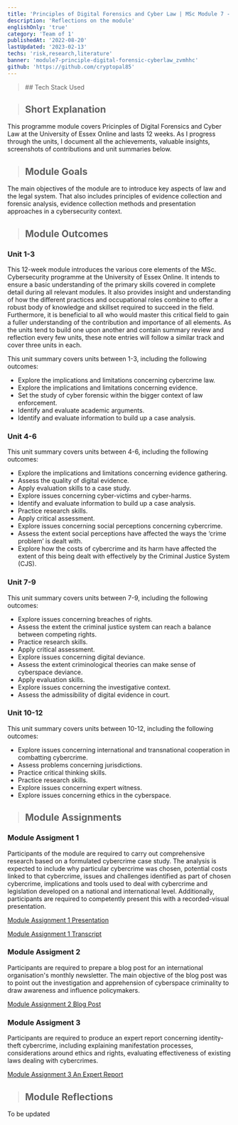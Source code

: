 ```yaml
---
title: 'Principles of Digital Forensics and Cyber Law | MSc Module 7 - August 2022'
description: 'Reflections on the module'
englishOnly: 'true'
category: 'Team of 1'
publishedAt: '2022-08-20'
lastUpdated: '2023-02-13'
techs: 'risk,research,literature'
banner: 'module7-principle-digital-forensic-cyberlaw_zvmhhc'
github: 'https://github.com/cryptopal85'
---
```


<blockquote className='with-icons'>
  ## Tech Stack Used
  <div class='not-prose mt-2'>
    <TechIcons techs={['risk', 'research', 'literature']} />
  </div>
</blockquote>

> ## Short Explanation

This programme module covers Pricinples of Digital Forensics and Cyber Law at the University of Essex Online and lasts 12 weeks. As I progress through the units, I document all the achievements, valuable insights, screenshots of contributions and unit summaries below.

> ## Module Goals

The main objectives of the module are to introduce key aspects of law and the legal system. That also includes principles of evidence collection and forensic analysis, evidence collection methods and presentation approaches in a cybersecurity context.

> ## Module Outcomes

### Unit 1-3

This 12-week module introduces the various core elements of the MSc. Cybersecurity programme at the University of Essex Online. It intends to ensure a basic understanding of the primary skills covered in complete detail during all relevant modules. It also provides insight and understanding of how the different practices and occupational roles combine to offer a robust body of knowledge and skillset required to succeed in the field. Furthermore, it is beneficial to all who would master this critical field to gain a fuller understanding of the contribution and importance of all elements. As the units tend to build one upon another and contain summary review and reflection every few units, these note entries will follow a similar track and cover three units in each.

This unit summary covers units between 1-3, including the following outcomes:

- Explore the implications and limitations concerning cybercrime law.
- Explore the implications and limitations concerning evidence.
- Set the study of cyber forensic within the bigger context of law enforcement.
- Identify and evaluate academic arguments.
- Identify and evaluate information to build up a case analysis.

### Unit 4-6

This unit summary covers units between 4-6, including the following outcomes:

- Explore the implications and limitations concerning evidence gathering.
- Assess the quality of digital evidence.
- Apply evaluation skills to a case study.
- Explore issues concerning cyber-victims and cyber-harms.
- Identify and evaluate information to build up a case analysis.
- Practice research skills.
- Apply critical assessment.
- Explore issues concerning social perceptions concerning cybercrime.
- Assess the extent social perceptions have affected the ways the ‘crime problem’ is dealt with.
- Explore how the costs of cybercrime and its harm have affected the extent of this being dealt with effectively by the Criminal Justice System (CJS).

### Unit 7-9

This unit summary covers units between 7-9, including the following outcomes:

- Explore issues concerning breaches of rights.
- Assess the extent the criminal justice system can reach a balance between competing rights.
- Practice research skills.
- Apply critical assessment.
- Explore issues concerning digital deviance.
- Assess the extent criminological theories can make sense of cyberspace deviance.
- Apply evaluation skills.
- Explore issues concerning the investigative context.
- Assess the admissibility of digital evidence in court.

### Unit 10-12

This unit summary covers units between 10-12, including the following outcomes:

- Explore issues concerning international and transnational cooperation in combatting cybercrime.
- Assess problems concerning jurisdictions.
- Practice critical thinking skills.
- Practice research skills.
- Explore issues concerning expert witness.
- Explore issues concerning ethics in the cyberspace.

> ## Module Assignments

### Module Assigment 1

Participants of the module are required to carry out comprehensive research based on a formulated cybercrime case study. The analysis is expected to include why particular cybercrime was chosen, potential costs linked to that cybercrime, issues and challenges identified as part of chosen cybercrime, implications and tools used to deal with cybercrime and legislation developed on a national and international level. Additionally, participants are required to competently present this with a recorded-visual presentation.

[Module Assignment 1 Presentation](https://drive.google.com/file/d/1ce14nbSFOC0FbFzbqQq7f0E_aRNzYVeK/view?usp=share_link)

[Module Assignment 1 Transcript](https://drive.google.com/file/d/1X13Gp9vL1MTm8QdsXX_U5nl8CQgRT1aL/view?usp=share_link)

### Module Assigment 2

Participants are required to prepare a blog post for an international organisation's monthly newsletter. The main objective of the blog post was to point out the investigation and apprehension of cyberspace criminality to draw awareness and influence policymakers.

[Module Assignment 2 Blog Post](https://drive.google.com/file/d/1x3QlxRjayszGbRpkPEQMK779BGI-ORBA/view?usp=share_link)

### Module Assigment 3

Participants are required to produce an expert report concerning identity-theft cybercrime, including explaining manifestation processes, considerations around ethics and rights, evaluating effectiveness of existing laws dealing with cybercrimes.

[Module Assignment 3 An Expert Report](https://drive.google.com/file/d/1w9YVbZBTD4SPa8oscu1k8GkxROq0VYK0/view?usp=share_link)

> ## Module Reflections

To be updated
